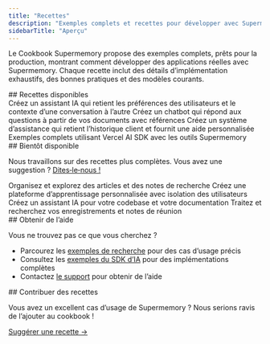 ```yaml
---
title: "Recettes"
description: "Exemples complets et recettes pour développer avec Supermemory"
sidebarTitle: "Aperçu"
---
```


Le Cookbook Supermemory propose des exemples complets, prêts pour la production, montrant comment développer des applications réelles avec Supermemory. Chaque recette inclut des détails d’implémentation exhaustifs, des bonnes pratiques et des modèles courants.

<div id="available-recipes">
  ## Recettes disponibles
</div>

<CardGroup cols={2}>
  <Card title="Assistant IA personnel" icon="bot" href="/fr/cookbook/personal-assistant">
    Créez un assistant IA qui retient les préférences des utilisateurs et le contexte d’une conversation à l’autre
  </Card>

  <Card title="Système de questions-réponses sur les documents" icon="file-text" href="/fr/cookbook/document-qa">
    Créez un chatbot qui répond aux questions à partir de vos documents avec références
  </Card>

  <Card title="Bot de support client" icon="headphones" href="/fr/cookbook/customer-support">
    Créez un système d’assistance qui retient l’historique client et fournit une aide personnalisée
  </Card>

  <Card title="Intégration du SDK d’IA" icon="triangle" href="/fr/cookbook/ai-sdk-integration">
    Exemples complets utilisant Vercel AI SDK avec les outils Supermemory
  </Card>
</CardGroup>

<div id="coming-soon">
  ## Bientôt disponible
</div>

Nous travaillons sur des recettes plus complètes. Vous avez une suggestion ? [Dites‑le‑nous !](mailto:dhravya@supermemory.com)

<CardGroup cols={2}>
  <Card title="Research Assistant" icon="search" color="#gray">
    Organisez et explorez des articles et des notes de recherche
  </Card>

  <Card title="Learning Platform" icon="users" color="#gray">
    Créez une plateforme d’apprentissage personnalisée avec isolation des utilisateurs
  </Card>

  <Card title="Code Documentation Bot" icon="code" color="#gray">
    Créez un assistant IA pour votre codebase et votre documentation
  </Card>

  <Card title="Meeting Intelligence" icon="calendar" color="#gray">
    Traitez et recherchez vos enregistrements et notes de réunion
  </Card>
</CardGroup>

<div id="getting-help">
  ## Obtenir de l’aide
</div>

Vous ne trouvez pas ce que vous cherchez ?

* Parcourez les [exemples de recherche](/fr/search/examples/document-search) pour des cas d’usage précis
* Consultez les [exemples du SDK d’IA](/fr/cookbook/ai-sdk-integration) pour des implémentations complètes
* Contactez [le support](mailto:dhravya@supermemory.com) pour obtenir de l’aide

<div id="contributing-recipes">
  ## Contribuer des recettes
</div>

Vous avez un excellent cas d’usage de Supermemory ? Nous serions ravis de l’ajouter au cookbook !

[Suggérer une recette →](mailto:dhravya@supermemory.com?subject=Cookbook%20Recipe%20Suggestion)